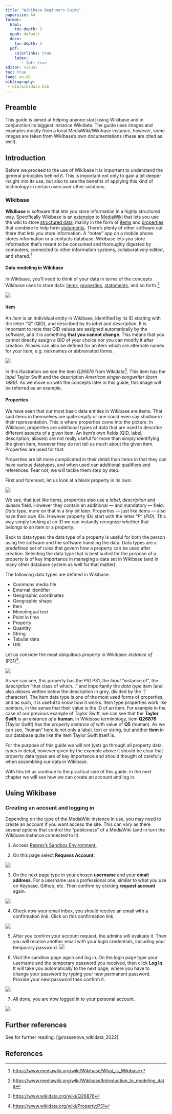 ```yaml
---
title: "Wikibase Beginners Guide"
papersize: A4
format:
  html: 
    toc-depth: 3
  epub: default
  docx: 
    toc-depth: 3
  pdf:
    colorlinks: true
    latex: 
       - lof: true
editor: visual
toc: true
lang: en-GB
bibliography: 
 - bib/wikidata.bib
---
```


## Preamble

This guide is aimed at helping anyone start using Wikibase and in conjunction its biggest instance Wikidata. The guide uses images and examples mostly from a local MediaWiki/Wikibase instance, however, some images are taken from Wikibase's own documentations (these are cited as well).

## Introduction

Before we proceed to the use of Wikibase it is important to understand the general principles behind it. This is important not only to gain a bit deeper insight into its use, but also to see the benefits of applying this kind of technology in certain uses over other solutions.

### Wikibase

**Wikibase** is software that lets you store information in a highly structured way. Specifically Wikibase is an [extension](https://www.mediawiki.org/wiki/Special:MyLanguage/Wikibase/Terms#Extension "Special:MyLanguage/Wikibase/Terms") to [MediaWiki](https://www.mediawiki.org/wiki/Special:MyLanguage/Wikibase/Terms#MediaWiki "Special:MyLanguage/Wikibase/Terms") that lets you use the wiki to store [structured data](https://www.mediawiki.org/wiki/Special:MyLanguage/Wikibase/Terms#Structured_data "Special:MyLanguage/Wikibase/Terms"), mainly in the form of [items](https://www.mediawiki.org/wiki/Special:MyLanguage/Wikibase/Terms#Item "Special:MyLanguage/Wikibase/Terms") and [properties](https://www.mediawiki.org/wiki/Special:MyLanguage/Wikibase/Terms#Property "Special:MyLanguage/Wikibase/Terms") that combine to help form [statements](https://www.mediawiki.org/wiki/Special:MyLanguage/Wikibase/Terms#Statement "Special:MyLanguage/Wikibase/Terms"). There's plenty of other software out there that lets you store information. A "notes" app on a mobile phone stores information or a contacts database. Wikibase lets you store information that's meant to be consumed and thoroughly digested by computers, connected to other information systems, collaboratively edited, and shared.[^1]

[^1]: <https://www.mediawiki.org/wiki/Wikibase/What_is_Wikibase>

#### Data modeling in Wikibase

In Wikibase, you'll need to think of your data in terms of the concepts Wikibase uses to store data: [items](https://www.mediawiki.org/wiki/Special:MyLanguage/Wikibase/Terms#Item "Special:MyLanguage/Wikibase/Terms"), [properties](https://www.mediawiki.org/wiki/Special:MyLanguage/Wikibase/Terms#Property "Special:MyLanguage/Wikibase/Terms"), [statements](https://www.mediawiki.org/wiki/Special:MyLanguage/Wikibase/Terms#Statement "Special:MyLanguage/Wikibase/Terms"), and so forth.[^2]

[^2]: <https://www.mediawiki.org/wiki/Wikibase/Introduction_to_modeling_data>

![](png/wikibase/wikibase-concepts_items_properties_statements.png)

#### Item

An *item* is an individual entity in Wikibase, identified by its ID starting with the letter "Q" (QID), and described by its *label* and *description*. It is important to note that QID values are assigned automatically by the software, and it is something **that you cannot change**. This means that you cannot directly assign a QID of your choice nor you can modify it after creation. Aliases can also be defined for an item which are alternate names for your item, e.g. nicknames or abbreviated forms.

![](png/wikibase/taylor-swift_q26876_example-item-diagram.png)

::: callout-note
In this illustration we see the item *Q26876* from Wikidata[^3]. This item has the *label* Taylor Swift and the description *American singer-songwriter (born 1989)*. As we move on with the concepts later in this guide, this image will be referred as an example.
:::

[^3]: <https://www.wikidata.org/wiki/Q26876>

#### Properties

We have seen that our most basic data entities in Wikibase are items. That said items in themselves are quite *empty* or one could even say *shallow* in their representation. This is where properties come into the picture. In Wikibase, properties are additional types of data that are used to describe different aspects of a given item. An item's own fields (QID, label, description, aliases) are not really useful for more than simply identifying the given item, however they do not tell us much about the given item. Properties are used for that.

Properties are bit more complicated in their detail than items in that they can have various datatypes, and when used can additional qualifiers and references. Fear not, we will tackle them step by step.

First and foremost, let us look at a blank property in its own:

![](png/wikibase/blank-property.png)

We see, that just like items, properties also use a *label*, *description* and *aliases* field. However they contain an additional — and mandatory — field: *Data type*, more on that in a tiny bit later. Properties — just like items — also have their own IDs. However property IDs start with the letter "*P* " (*PID*). This way simply looking at an ID we can instantly recognize whether that belongs to an item or a property.

Back to data types: the data type of a property is useful for both the person using the software and the software handling the data. Data types are a predefined set of rules that govern how a property can be used after creation. Selecting the data type that is best suited for the purpose of a property is of key importance in managing a data set in Wikibase (and in many other database system as well for that matter).

::: callout-note
The following data types are defined in Wikibase:

-   Commons media file
-   External identifier
-   Geographic coordinates
-   Geographic shape
-   Item
-   Monolingual text
-   Point in time
-   Property
-   Quantity
-   String
-   Tabular data
-   URL
:::

Let us consider the most ubiquitous property in Wikibase: *instance of* (P31)[^4].

[^4]: <https://www.wikidata.org/wiki/Property:P31>

![](png/wikibase/property-P31_instance-of.png)

As we can see, this property has the *PID* P31, the *label* "instance of", the *description* "that class of which..." and importantly the *data type* item (and also *aliases* written below the description in grey, divided by the '\|' character). The item data type is one of the most used forms of properties, and as such, it is useful to know how it works. Item type properties work like pointers, in the sense that their value is the ID of an item. For example in the case of our previous example of Taylor Swift, we can see that the **Taylor Swift** is an *instance of* a **human**. In Wikibase terminology, item **Q26876** (Taylor Swift) has the property *instance of* with value of **Q5** (human). As we can see, "human" here is not only a label, text or string, but another **item** in our database quite like the item Taylor Swift itself is.

For the purpose of this guide we will not (yet) go through all property data types in detail, however given by the example above it should be clear that property data types are of key importance and should thought of carefully when assembling our data in Wikibase.

With this let us continue to the practical side of this guide. In the next chapter we will see how we can create an account and log in.

## Using Wikibase

### Creating an account and logging in

Depending on the type of the MediaWiki instance in use, you may need to create an account if you want access the site. This can vary as there several options that control the "publicness" of a MediaWiki (and in turn the Wikibase instance connected to it).

1. Access [Reprex's Sandbox Environment.](https://reprexbase.eu/sandbox/index.php?title=Main_Page)

2. On this page select **Requess Account**.

![](png/wikibase/request-account_1.png)

3. On the next page type in your chosen **username** and your **email address**. For a username use a professional one, similar to what you use on Keybase, Github, etc. Then confirm by clicking **request account** again. 

![](png/wikibase/request-account_2.png)

4. Check now your email inbox, you should receive an email with a confirmation link. Click on this confirmation link. 

![](png/wikibase/request-account_confirmation-email.png)

5. After you confirm your account request, the admins will evaluate it. Then you will receive another email with your login credentials, including your temporary password. 
![](png/wikibase/request-account_email-with-temporary-login-credentials.png)

6. Visit the sandbox page again and log in. On the login page type your username and the temporary password you received, then click **Log In**. It will take you automatically to the next page, where you have to change your password by typing your new permanent password. Provide your new password then confirm it. 

![](png/wikibase/request-account_log-in-page.png)

7. All done, you are now logged in to your personal account.

![](png/wikibase/request-account_logged-in.png)





## Further references

See for further reading. [@rossenova_wikidata_2022]

## References
